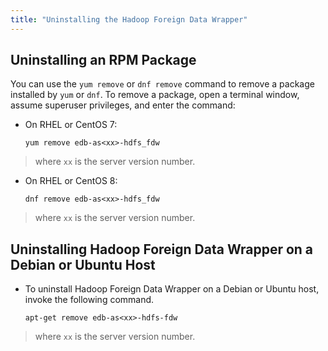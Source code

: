 ```yaml
---
title: "Uninstalling the Hadoop Foreign Data Wrapper"
---
```


<div id="uninstalling_the_hadoop_data_adapter" class="registered_link"></div>

## Uninstalling an RPM Package

You can use the `yum remove` or `dnf remove` command to remove a package installed by `yum` or `dnf`. To remove a package, open a terminal window, assume superuser privileges, and enter the command:

-   On RHEL or CentOS 7:

    `yum remove edb-as<xx>-hdfs_fdw`

> where `xx` is the server version number.

-   On RHEL or CentOS 8:

    `dnf remove edb-as<xx>-hdfs_fdw`

> where `xx` is the server version number.

## Uninstalling Hadoop Foreign Data Wrapper on a Debian or Ubuntu Host

-   To uninstall Hadoop Foreign Data Wrapper on a Debian or Ubuntu host, invoke the following command.

    `apt-get remove edb-as<xx>-hdfs-fdw`

> where `xx` is the server version number.
